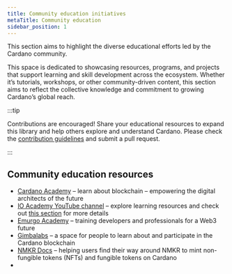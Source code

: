 ```yaml
---
title: Community education initiatives
metaTitle: Community education
sidebar_position: 1
---
```


This section aims to highlight the diverse educational efforts led by the Cardano community.

This space is dedicated to showcasing resources, programs, and projects that support learning and skill development across the ecosystem. Whether it’s tutorials, workshops, or other community-driven content, this section aims to reflect the collective knowledge and commitment to growing Cardano’s global reach.

:::tip

Contributions are encouraged! Share your educational resources to expand this library and help others explore and understand Cardano. Please check the [contribution guidelines](/about-cardano/contributions/) and submit a pull request.

:::

## Community education resources

-   [Cardano Academy](https://academy.cardanofoundation.org/) – learn about blockchain – empowering the digital architects of the future
-   [IO Academy YouTube channel](https://www.youtube.com/channel/UCX9j__vYOJu00iqBrCzecVw) – explore learning resources and check out [this section](/pioneer-programs/education/) for more details
-   [Emurgo Academy](https://www.emurgo.io/academy/) – training developers and professionals for a Web3 future
-   [Gimbalabs](https://www.gimbalabs.com/gimbalgrid) – a space for people to learn about and participate in the Cardano blockchain
-   [NMKR Docs](https://docs.nmkr.io/) – helping users find their way around NMKR to mint non-fungible tokens (NFTs) and fungible tokens on Cardano
- 
